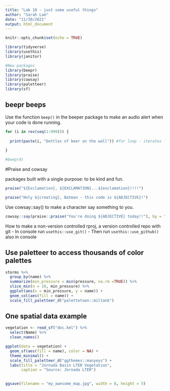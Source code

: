 ```yaml
---
title: "Lab 10 - just some useful things"
author: "Sarah Lam"
date: "11/30/2021"
output: html_document
---
```


```r
knitr::opts_chunk$set(echo = TRUE)

library(tidyverse)
library(usethis)
library(janitor)

#New packages
library(beepr)
library(praise)
library(cowsay)
library(paletteer)
library(sf)
```


## beepr beeps

Use the function `beep()` in the beeper package to make an audio alert when your code is done running. 
```r
for (i in rev(seq(1:999))) {
  
  print(paste(i, "bottles of beer on the wall")) #for loop - iterates function for each value in a sequence 
  
}

#beep(4)
```

#Praise and cowsay 

packages built with a single purpose: to be kind and fun. 

```r
praise("${Exclamation}, ${EXCLAMATION}...${exclamation}!!!!")

praise("Holy ${creating}, Batman - this code is ${ADJECTIVE}!")
```

Use cowsay::say() to make a character say something to you. 

```r
cowsay::say(praise::praise("You're doing ${ADJECTIVE} today!!"), by = "trilobite")
```

How to make a non-version controlled rproj, a version controlled repo with git
- In console run `usethis::use_git()`
- Then run `usethis::use_github()` also in console

## Use paletteer to access thousands of color palettes

```r
storms %>% 
  group_by(name) %>% 
  summarize(min_pressure = min(pressure, na.rm =TRUE)) %>% 
  slice_min(n = 10, min_pressure) %>% 
  ggplot(aes(x = min_pressure, y = name)) +
  geom_col(aes(fill = name)) +
  scale_fill_paletteer_d("palettetown::miltank")
```


## One spatial data example 

```r
vegetation <- read_sf("doc.kml") %>% 
  select(Name) %>% 
  clean_names()

ggplot(data = vegetation) +
  geom_sf(aes(fill = name), color = NA) +
  theme_minimal() +
  scale_fill_paletteer_d("ggthemes::manyeys") +
  labs(title = "Jornada Basin LTER Vegetation",
       caption = "Source: Jornada LTER")
 
```

```r
ggsave(filename = "my_awesome_map.jpg", width = 8, height = 5)
```


